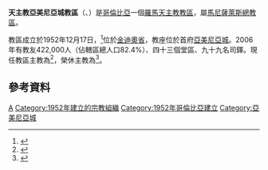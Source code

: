 {{Infobox Roman Catholic diocese
|Roman Catholic Diocese of = 天主教亞美尼亞城教區
|Latin name of diocese = Dioecesis Armeniensis
|image=Mapa Diocesis de Armenia.svg|caption =教區位置
|location = [[哥倫比亞|哥倫比亞]]
|territory = [[金迪奧省|金迪奧省]]
|population = 422,000
|rite = 拉丁禮
|patron =
|province =馬尼薩萊斯
|established = 1952年
|cathedral =聖母無原罪主教座堂
|副主教座堂 =
|leadership = 主教
|website =http://www.diocesisarmenia.org/
|pope = {{incumbent pope}}
|ordinary = {{link-de|嘉祿·阿爾圖羅·金特羅·戈麥斯|Carlos Arturo Quintero Gómez}}
|coadjutor bishop =
|emeritus = {{link-es|保祿·埃米羅·薩拉斯·安特利斯|Pablo Emiro Salas Anteliz}}
}}

'''天主教亞美尼亞城教區'''（{{lang-la|Dioecesis Armeniensis}}、{{lang-es|Diócesis de Armenia}}）是[[哥倫比亞|哥倫比亞]]一個[[羅馬天主教|羅馬天主教]][[教區|教區]]，屬[[天主教馬尼薩萊斯總教區|馬尼薩萊斯總教區]]。

教區成立於1952年12月17日，<ref>{{cite journal
|journal=[[宗座公報|宗座公報]]
|publisher=梵蒂岡出版社
|date=1953年
|volume=45
|title=''Leguntur saepissime''
|page=323
|url=http://www.vatican.va/archive/aas/documents/AAS%2045%20%5B1953%5D%20-%20ocr.pdf
|access-date=2013-05-19
|archive-date=2010-03-27
|archive-url=https://web.archive.org/web/20100327065805/http://www.vatican.va/archive/aas/documents/AAS%2045%20%5B1953%5D%20-%20ocr.pdf
|dead-url=no
}}</ref>位於[[金迪奧省|金迪奧省]]，教座位於首府[[亞美尼亞城|亞美尼亞城]]。2006年有教友422,000人（佔轄區總人口82.4%）、四十三個堂區、九十九名司鐸。現任教區主教為{{link-de|嘉祿·阿爾圖羅·金特羅·戈麥斯|Carlos Arturo Quintero Gómez}}<ref>{{cite press release |title=Resignations and Appointments, 12.12.2018 |url=https://press.vatican.va/content/salastampa/en/bollettino/pubblico/2018/12/12/181212a.html |publisher=Holy See Press Office |accessdate=2019-07-15 |archiveurl=https://web.archive.org/web/20190715173057/https://press.vatican.va/content/salastampa/en/bollettino/pubblico/2018/12/12/181212a.html |archivedate=2019-07-15 |language=en |date=2018-12-12 |dead-url=no }}</ref>，榮休主教為{{link-es|保祿·埃米羅·薩拉斯·安特利斯|Pablo Emiro Salas Anteliz}}<ref>{{cite press release |title=Resignations and Appointments, 14.11.2017 |url=https://press.vatican.va/content/salastampa/en/bollettino/pubblico/2017/11/14/171114a.html |publisher=Holy See Press Office |accessdate=2019-07-15 |archiveurl=https://web.archive.org/web/20190715181229/https://press.vatican.va/content/salastampa/en/bollettino/pubblico/2017/11/14/171114a.html |archivedate=2019-07-15 |language=en |date=2017-11-14 |dead-url=no }}</ref>。

==參考資料==
{{reflist}}
{{哥倫比亞天主教教區}}
[[Category:哥倫比亞天主教教區|A]]
[[Category:1952年建立的宗教組織|Category:1952年建立的宗教組織]]
[[Category:1952年哥倫比亞建立|Category:1952年哥倫比亞建立]]
[[Category:亞美尼亞城|Category:亞美尼亞城]]